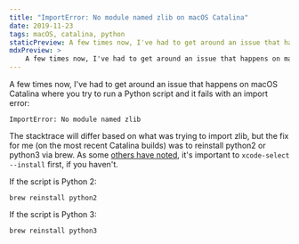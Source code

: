 ```yaml
---
title: "ImportError: No module named zlib on macOS Catalina"
date: 2019-11-23
tags: macOS, catalina, python
staticPreview: A few times now, I've had to get around an issue that happens on macOS Catalina where you try to run a Python script and it fails with an import error...
mdxPreview: >
    A few times now, I've had to get around an issue that happens on macOS Catalina where you try to run a Python script and it fails with an import error...
---
```

A few times now, I've had to get around an issue that happens on macOS Catalina where you try to run a Python script and it fails with an import error:

```
ImportError: No module named zlib
```

The stacktrace will differ based on what was trying to import zlib, but the fix for me (on the most recent Catalina builds) was to reinstall python2 or python3 via brew. As some [others have noted](https://stackoverflow.com/questions/32630253/import-error-no-module-named-zlib-brew-installed-python), it's important to `xcode-select --install` first, if you haven't.

If the script is Python 2:

```
brew reinstall python2
```

If the script is Python 3:

```
brew reinstall python3
```